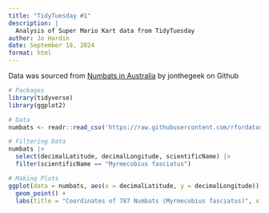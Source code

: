 ```yaml
---
title: "TidyTuesday #1"
description: |
  Analysis of Super Mario Kart data from TidyTuesday
author: Jo Hardin
date: September 18, 2024
format: html
---
```


Data was sourced from [Numbats in Australia](https://github.com/rfordatascience/tidytuesday/blob/master/data/2023/2023-03-07/readme.md) by jonthegeek on Github

```r
# Packages
library(tidyverse)
library(ggplot2)

# Data
numbats <- readr::read_csv('https://raw.githubusercontent.com/rfordatascience/tidytuesday/master/data/2023/2023-03-07/numbats.csv')

# Filtering Data
numbats |>
  select(decimalLatitude, decimalLongitude, scientificName) |>
  filter(scientificName == "Myrmecobius fasciatus")

# Making Plots
ggplot(data = numbats, aes(x = decimalLatitude, y = decimalLongitude)) +
  geom_point() +
  labs(title = "Coordinates of 787 Numbats (Myrmecobius fasciatus)", x = "Coordinate Latitude", y = "Coordinate Longitude")
  
```
